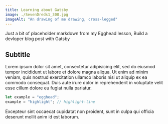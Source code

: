 ```yaml
---
title: Learning about Gatsby
image: ./SevenDreds1_300.jpg
imageAlt: "An drawing of me drawing, cross-legged"
---
```


Just a bit of placeholder markdown from my Egghead lesson, Build a devloper blog post with Gatsby

## Subtitle

Lorem ipsum dolor sit amet, consectetur adipisicing elit, sed do eiusmod tempor incididunt ut labore et dolore magna aliqua. Ut enim ad minim veniam, quis nostrud exercitation ullamco laboris nisi ut aliquip ex ea commodo consequat. Duis aute irure dolor in reprehenderit in voluptate velit esse cillum dolore eu fugiat nulla pariatur.

```js
let example = "egghead";
example = "highlight"; // highlight-line
```

Excepteur sint occaecat cupidatat non proident, sunt in culpa qui officia deserunt mollit anim id est laborum.
